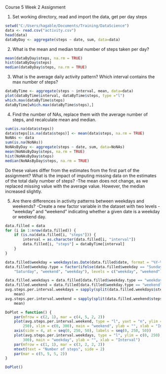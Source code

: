 Course 5 Week 2 Assignment

1. Set working directory, read and import the data, get per day steps
```{r echo=TRUE} 
setwd("C:/Users/hagable/Documents/Training/DataScience")
data <- read.csv("activity.csv")
head(data)
dataByDay <- aggregate(steps ~ date, sum, data=data)
```

2. What is the mean and median total number of steps taken per day?
```{r echo=TRUE}
mean(dataByDay$steps, na.rm = TRUE)
hist(dataByDay$steps)
median(dataByDay$steps, na.rm = TRUE)
```

3. What is the average daily activity pattern? Which interval contains the max number of steps?
```{r echo = TRUE}
dataByTime <- aggregate(steps ~ interval, mean, data=data)
plot(dataByTime$interval, dataByTime$steps, type ="l")
which.max(dataByTime$steps)
dataByTime[which.max(dataByTime$steps),]
```

4. Find the number of NAs, replace them with the average number of steps, and recalculate mean and median.
```{r echo = TRUE}
sum(is.na(data$steps))
data$steps[is.na(data$steps)] <- mean(data$steps, na.rm = TRUE)
NoNAs <- data
sum(is.na(NoNAs))
NoNAsByDay <- aggregate(steps ~ date, sum, data=NoNAs)
mean(NoNAsByDay$steps, na.rm = TRUE)
hist(NoNAsByDay$steps)
median(NoNAsByDay$steps, na.rm = TRUE)

```

Do these values differ from the estimates from the first part of the assignment? What is the impact of imputing missing data on the estimates of the total daily number of steps?
-The mean does not change, as we replaced missing value with the average value. However, the median increased slightly. 

5. Are there differences in activity patterns between weekdays and weekends?
-Create a new factor variable in the dataset with two levels - "weekday" and "weekend" indicating whether a given date is a weekday or weekend day.

```{r echo=TRUE}
data.filled = data
for (i in 1:nrow(data.filled)) {
    if (is.na(data.filled[i, "steps"])) {
        interval = as.character(data.filled[i, "interval"])
        data.filled[i, "steps"] = dataByTime[interval]
    }
}

data.filled$weekday = weekdays(as.Date(data.filled$date, format = "%Y-%m-%d"))
data.filled$weekday.type = factor(ifelse(data.filled$weekday == "Sunday" | data.filled$weekday == 
    "Saturday", "weekend", "weekday"), levels = c("weekday", "weekend"))

data.filled.weekdays = data.filled[data.filled$weekday.type == "weekday", ]
data.filled.weekend = data.filled[data.filled$weekday.type == "weekend", ]
avg.steps.per.interval.weekdays = sapply(split(data.filled.weekdays$steps, data.filled.weekdays$interval), 
    mean)
avg.steps.per.interval.weekend = sapply(split(data.filled.weekend$steps, data.filled.weekend$interval), 
    mean)

DoPlot = function() {
    par(mfrow = c(2, 1), mar = c(4, 5, 2, 2))
    plot(avg.steps.per.interval.weekend, type = "l", yaxt = "n", ylim = c(0, 
        250), xlim = c(0, 300), main = "weekend", ylab = "", xlab = "Interval")
    axis(side = 4, at = seq(0, 250, 50), labels = seq(0, 250, 50))
    plot(avg.steps.per.interval.weekdays, type = "l", ylim = c(0, 250), xlim = c(0, 
        300), main = "weekday", ylab = "", xlab = "Interval")
    par(mfrow = c(1, 1), mar = c(3, 2, 2, 2))
    mtext(text = "Number of steps", side = 2)
    par(mar = c(5, 5, 5, 2))
}

DoPlot()
```